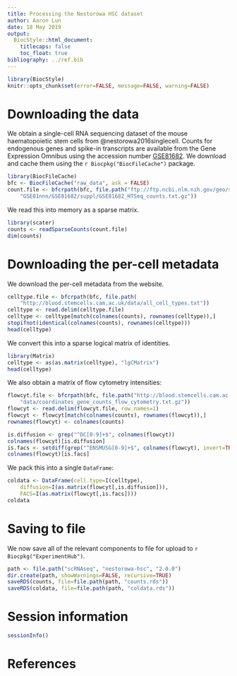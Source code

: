 ```yaml
---
title: Processing the Nestorowa HSC dataset
author: Aaron Lun
date: 18 May 2019
output:
  BiocStyle::html_document:
    titlecaps: false
    toc_float: true
bibliography: ../ref.bib
---
```


```r
library(BiocStyle)
knitr::opts_chunk$set(error=FALSE, message=FALSE, warning=FALSE)
```

# Downloading the data

We obtain a single-cell RNA sequencing dataset of the mouse haematopoietic stem cells from @nestorowa2016singlecell.
Counts for endogenous genes and spike-in transcripts are available from the Gene Expression Omnibus
using the accession number [GSE81682](https://www.ncbi.nlm.nih.gov/geo/query/acc.cgi?acc=GSE81682).
We download and cache them using the `r Biocpkg("BiocFileCache")` package.

```r
library(BiocFileCache)
bfc <- BiocFileCache("raw_data", ask = FALSE)
count.file <- bfcrpath(bfc, file.path("ftp://ftp.ncbi.nlm.nih.gov/geo/series",
    "GSE81nnn/GSE81682/suppl/GSE81682_HTSeq_counts.txt.gz"))
```

We read this into memory as a sparse matrix.

```r
library(scater)
counts <- readSparseCounts(count.file)
dim(counts)
```

# Downloading the per-cell metadata

We download the per-cell metadata from the website.

```r
celltype.file <- bfcrpath(bfc, file.path(
    "http://blood.stemcells.cam.ac.uk/data/all_cell_types.txt"))
celltype <- read.delim(celltype.file)
celltype <- celltype[match(colnames(counts), rownames(celltype)),]
stopifnot(identical(colnames(counts), rownames(celltype)))
head(celltype)
```

We convert this into a sparse logical matrix of identities.

```r
library(Matrix)
celltype <- as(as.matrix(celltype), "lgCMatrix")
head(celltype)
```

We also obtain a matrix of flow cytometry intensities:

```r
flowcyt.file <- bfcrpath(bfc, file.path("http://blood.stemcells.cam.ac.uk",
    "data/coordinates_gene_counts_flow_cytometry.txt.gz"))
flowcyt <- read.delim(flowcyt.file, row.names=1)
flowcyt <- flowcyt[match(colnames(counts), rownames(flowcyt)),]
rownames(flowcyt) <- colnames(counts)

is.diffusion <- grep("^DC[0-9]+$", colnames(flowcyt))
colnames(flowcyt)[is.diffusion]
is.facs <- setdiff(grep("^ENSMUSG[0-9]+$", colnames(flowcyt), invert=TRUE), is.diffusion)
colnames(flowcyt)[is.facs]
```

We pack this into a single `DataFrame`:

```r
coldata <- DataFrame(cell.type=I(celltype),
    diffusion=I(as.matrix(flowcyt[,is.diffusion])),
    FACS=I(as.matrix(flowcyt[,is.facs])))
coldata
```

# Saving to file 

We now save all of the relevant components to file for upload to `r Biocpkg("ExperimentHub")`.

```r
path <- file.path("scRNAseq", "nestorowa-hsc", "2.0.0")
dir.create(path, showWarnings=FALSE, recursive=TRUE)
saveRDS(counts, file=file.path(path, "counts.rds"))
saveRDS(coldata, file=file.path(path, "coldata.rds"))
```

# Session information

```r
sessionInfo()
```

# References
